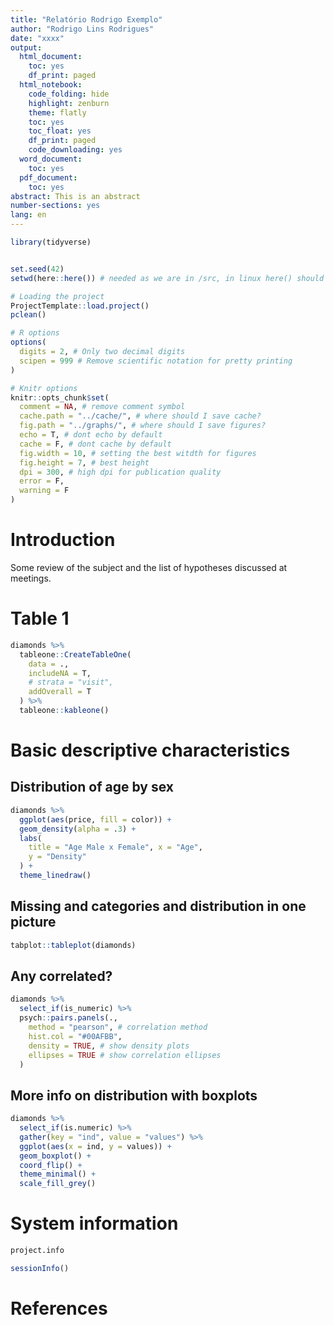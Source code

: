```yaml
---
title: "Relatório Rodrigo Exemplo"
author: "Rodrigo Lins Rodrigues"
date: "xxxx"
output:
  html_document:
    toc: yes
    df_print: paged
  html_notebook:
    code_folding: hide
    highlight: zenburn
    theme: flatly
    toc: yes
    toc_float: yes
    df_print: paged
    code_downloading: yes
  word_document:
    toc: yes
  pdf_document:
    toc: yes
abstract: This is an abstract
number-sections: yes
lang: en
---
```


```r
library(tidyverse)


set.seed(42)
setwd(here::here()) # needed as we are in /src, in linux here() should be used

# Loading the project
ProjectTemplate::load.project()
pclean()

# R options
options(
  digits = 2, # Only two decimal digits
  scipen = 999 # Remove scientific notation for pretty printing
)

# Knitr options
knitr::opts_chunk$set(
  comment = NA, # remove comment symbol
  cache.path = "../cache/", # where should I save cache?
  fig.path = "../graphs/", # where should I save figures?
  echo = T, # dont echo by default
  cache = F, # dont cache by default
  fig.width = 10, # setting the best witdth for figures
  fig.height = 7, # best height
  dpi = 300, # high dpi for publication quality
  error = F,
  warning = F
)
```


# Introduction

Some review of the subject and the list of hypotheses discussed at meetings.

# Table 1


```r
diamonds %>%
  tableone::CreateTableOne(
    data = .,
    includeNA = T,
    # strata = "visit",
    addOverall = T
  ) %>%
  tableone::kableone()
```


# Basic descriptive characteristics

## Distribution of age by sex

```r
diamonds %>%
  ggplot(aes(price, fill = color)) +
  geom_density(alpha = .3) +
  labs(
    title = "Age Male x Female", x = "Age",
    y = "Density"
  ) +
  theme_linedraw()
```



## Missing and categories and distribution in one picture
```r
tabplot::tableplot(diamonds)
```

## Any correlated?


```r
diamonds %>%
  select_if(is_numeric) %>%
  psych::pairs.panels(.,
    method = "pearson", # correlation method
    hist.col = "#00AFBB",
    density = TRUE, # show density plots
    ellipses = TRUE # show correlation ellipses
  )
```


## More info on distribution with boxplots

```r
diamonds %>%
  select_if(is.numeric) %>%
  gather(key = "ind", value = "values") %>%
  ggplot(aes(x = ind, y = values)) +
  geom_boxplot() +
  coord_flip() +
  theme_minimal() +
  scale_fill_grey()
```



# System information

```r
project.info
```

```r
sessionInfo()
```

# References
